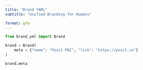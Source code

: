 ```yaml
---
title: "Brand YAML"
subtitle: "Unified Branding for Humans"

format: gfm
---
```


```python
from brand_yml import Brand

brand = Brand(
    meta = {"name": "Posit PBC", "link": "https://posit.co"}
)

brand.meta
```
